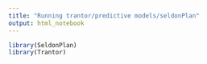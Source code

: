 ```yaml
---
title: "Running trantor/predictive models/seldonPlan"
output: html_notebook
---
```


```r
library(SeldonPlan)
library(Trantor)
```

